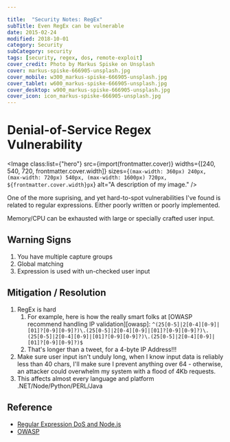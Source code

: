 ---

title:  "Security Notes: RegEx"
subTitle: Even RegEx can be vulnerable
date: 2015-02-24
modified: 2018-10-01
category: Security
subCategory: security
tags: [security, regex, dos, remote-exploit]
cover_credit: Photo by Markus Spiske on Unsplash
cover: markus-spiske-666905-unsplash.jpg
cover_mobile: w300_markus-spiske-666905-unsplash.jpg
cover_tablet: w600_markus-spiske-666905-unsplash.jpg
cover_desktop: w900_markus-spiske-666905-unsplash.jpg
cover_icon: icon_markus-spiske-666905-unsplash.jpg
---

# Denial-of-Service Regex Vulnerability


<Image
    class:list={"hero"}
    src={import(frontmatter.cover)}
    widths={[240, 540, 720, frontmatter.cover.width]}
    sizes={`(max-width: 360px) 240px, (max-width: 720px) 540px, (max-width: 1600px) 720px, ${frontmatter.cover.width}px`}
    alt="A description of my image."
    />

One of the more suprising, and yet hard-to-spot vulnerabilities I've found is related to regular expressions.
Either poorly written or poorly implemented.

Memory/CPU can be exhausted with large or specially crafted user input.

## Warning Signs

1. You have multiple capture groups
2. Global matching
3. Expression is used with un-checked user input

## Mitigation / Resolution

1. RegEx is hard
    1.  For example, here is how the really smart folks at [OWASP recommend handling IP validation][owasp]: `^(25[0-5]|2[0-4][0-9]|[01]?[0-9][0-9]?)\.(25[0-5]|2[0-4][0-9]|[01]?[0-9][0-9]?)\.(25[0-5]|2[0-4][0-9]|[01]?[0-9][0-9]?)\.(25[0-5]|2[0-4][0-9]|[01]?[0-9][0-9]?)$`
    2.  That's longer than a tweet, for a 4-byte IP Address!!!
2. Make sure user input isn't unduly long, when I know input data is reliably less than 40 chars, I'll make sure I prevent anything over 64 - otherwise, an attacker could overwhelm my system with a flood of 4Kb requests.
3. This affects almost every language and platform .NET/Node/Python/PERL/Java


## Reference

- [Regular Expression DoS and Node.js](https://blog.liftsecurity.io/2014/11/03/regular-expression-dos-and-node.js?utm_source=nodeweekly&utm_medium=email)
- [OWASP](https://www.owasp.org/index.php/OWASP_Validation_Regex_Repository)

